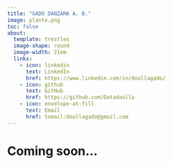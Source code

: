 ```yaml
---
title: "GADO DANZAMA A. B."
image: plante.png
toc: false
about: 
  template: trestles
  image-shape: round
  image-width: 21em
  links: 
    - icon: linkedin
      text: LinkedIn
      href: https://www.linkedin.com/in/doullagado/
    - icon: github
      text: GitHub
      href: https://github.com/Datadoulla
    - icon: envelope-at-fill
      text: Email
      href: tomail:doullagado@gmail.com
---
```


# Coming soon...

